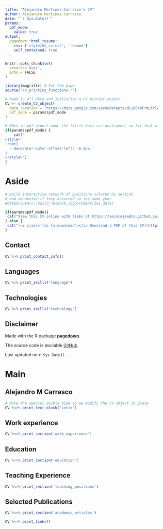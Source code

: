 ```yaml
---
title: "Alejandro Martinez-Carrasco's CV"
author: Alejandro Martinez-Carrasco
date: "`r Sys.Date()`"
params:
  pdf_mode:
    value: true
output:
  pagedown::html_resume:
    css: ['style/dd_cv.css', 'resume']
    self_contained: true
---
```


```r
knitr::opts_chunk$set(
  results='asis', 
  echo = FALSE
)

library(magrittr) # For the pipe
source("cv_printing_functions.r")

# Read in all data and initialize a CV printer object
CV <- create_CV_object(
  data_location = "https://docs.google.com/spreadsheets/d/1O5r0FrmLfzl4B_Fm9gEUYHZHU72vtPfp/edit?usp=sharing",  
  pdf_mode = params$pdf_mode
)
```


```r
# When in pdf export mode the little dots are unaligned, so fix that with some conditional CSS.
if(params$pdf_mode) {
    cat("
<style>
:root{
  --decorator-outer-offset-left: -6.5px;
}
</style>")
}
```


Aside
================================================================================

```r
# Build interactive network of positions colored by section
# and connected if they occurred in the same year
#datadrivencv::build_network_logo(CV$entries_data)
```

```r

if(params$pdf_mode){
 cat("View this CV online with links at https://amcalejandro.github.io/cv/")
} else {
 cat("[<i class='fas fa-download'></i> Download a PDF of this CV](https://github.com/AMCalejandro/cv/raw/gh-pages/amc_cv.pdf)")
}
```

Contact {#contact}
--------------------------------------------------------------------------------

```r
CV %>% print_contact_info()
```



Languages {#skills}
--------------------------------------------------------------------------------

```r
CV %>% print_skills("language")
```



Technologies {#technologies}
--------------------------------------------------------------------------------

```r
CV %>% print_skills("technology")
```



Disclaimer {#disclaimer}
--------------------------------------------------------------------------------

Made with the R package [**pagedown**](https://github.com/rstudio/pagedown).  

The source code is available [GitHub](https://github.com/AMCalejandro/cv).  

Last updated on `r Sys.Date()`.




Main
================================================================================

Alejandro M Carrasco{#title}
--------------------------------------------------------------------------------

```r
# Note the special double pipe so we modify the CV object in place
CV %<>% print_text_block("intro") 
```



Work experience {data-icon=suitcase}
--------------------------------------------------------------------------------

```r
CV %<>% print_section('work_experience')
```



Education {data-icon=graduation-cap data-concise=true}
--------------------------------------------------------------------------------

```r
CV %<>% print_section('education')
```


<!-- These breaks just force a new page so section doesnt get cut off -->

Teaching Experience {data-icon=chalkboard-teacher}
--------------------------------------------------------------------------------

<!-- ```{r} -->
<!-- # Note the special double pipe so we modify the CV object in place -->
<!-- CV %<>% print_text_block("teaching_describe")  -->
<!-- ``` -->

<!-- ::: aside -->
<!-- ```{r} -->
<!-- CV %<>% print_text_block('teaching_experience_aside') -->
<!-- ``` -->
<!-- ::: -->

```r
CV %<>% print_section('teaching_positions')
```



Selected Publications {data-icon=book}
--------------------------------------------------------------------------------

```r
CV %<>% print_section('academic_articles')
```




```r
CV %<>% print_links()
```
